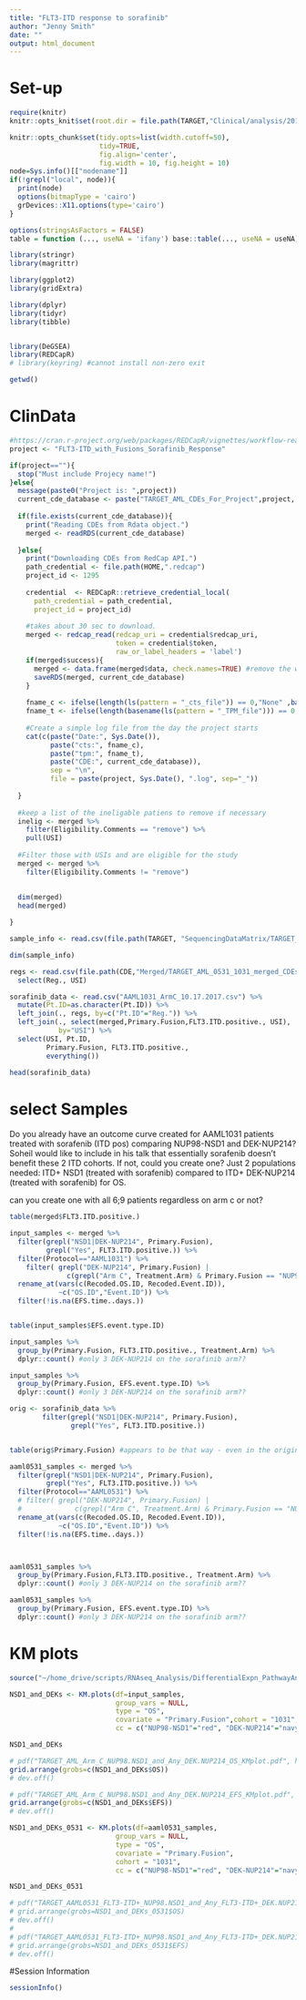 ```yaml
---
title: "FLT3-ITD response to sorafinib"
author: "Jenny Smith"
date: ""
output: html_document
---
```



# Set-up 

```r
require(knitr)
knitr::opts_knit$set(root.dir = file.path(TARGET,"Clinical/analysis/2017.10.01_Flt3ITD_Sorafinib"))
```

```r
knitr::opts_chunk$set(tidy.opts=list(width.cutoff=50),
                      tidy=TRUE,
                      fig.align='center',
                      fig.width = 10, fig.height = 10)
node=Sys.info()[["nodename"]]
if(!grepl("local", node)){
  print(node)
  options(bitmapType = 'cairo')
  grDevices::X11.options(type='cairo')
}

options(stringsAsFactors = FALSE)
table = function (..., useNA = 'ifany') base::table(..., useNA = useNA)
```

```r
library(stringr)
library(magrittr)

library(ggplot2)
library(gridExtra)

library(dplyr)
library(tidyr)
library(tibble)


library(DeGSEA)
library(REDCapR)
# library(keyring) #cannot install non-zero exit 

getwd()
```


# ClinData

```r
#https://cran.r-project.org/web/packages/REDCapR/vignettes/workflow-read.html 
project <- "FLT3-ITD_with_Fusions_Sorafinib_Response"

if(project==""){
  stop("Must include Projecy name!")
}else{
  message(paste0("Project is: ",project))
  current_cde_database <- paste("TARGET_AML_CDEs_For_Project",project, ".RDS", sep="_")
  
  if(file.exists(current_cde_database)){
    print("Reading CDEs from Rdata object.")
    merged <- readRDS(current_cde_database)
      
  }else{
    print("Downloading CDEs from RedCap API.")
    path_credential <- file.path(HOME,".redcap")
    project_id <- 1295
  
    credential  <- REDCapR::retrieve_credential_local(
      path_credential = path_credential,
      project_id = project_id)
    
    #takes about 30 sec to download. 
    merged <- redcap_read(redcap_uri = credential$redcap_uri, 
                          token = credential$token, 
                          raw_or_label_headers = 'label')
    if(merged$success){
      merged <- data.frame(merged$data, check.names=TRUE) #remove the white spaces  (will this even work??)
      saveRDS(merged, current_cde_database)
    }
    
    fname_c <- ifelse(length(ls(pattern = "_cts_file")) == 0,"None" ,basename(get(ls(pattern = "_cts_file"))))
    fname_t <- ifelse(length(basename(ls(pattern = "_TPM_file"))) == 0,"None", basename(get(ls(pattern = "_TPM_file"))))
    
    #Create a simple log file from the day the project starts
    cat(c(paste("Date:", Sys.Date()),
          paste("cts:", fname_c),
          paste("tpm:", fname_t), 
          paste("CDE:", current_cde_database)),
          sep = "\n", 
          file = paste(project, Sys.Date(), ".log", sep="_"))
    
  }
  
  #keep a list of the ineligable patiens to remove if necessary
  inelig <- merged %>% 
    filter(Eligibility.Comments == "remove") %>% 
    pull(USI)
  
  #Filter those with USIs and are eligible for the study
  merged <- merged %>% 
    filter(Eligibility.Comments != "remove")
  
  
  dim(merged) 
  head(merged)

}
```


```r
sample_info <- read.csv(file.path(TARGET, "SequencingDataMatrix/TARGET_AML_Ribodepleted_Manifest_08.12.21.csv")) 

dim(sample_info)
```

```r
regs <- read.csv(file.path(CDE,"Merged/TARGET_AML_0531_1031_merged_CDEs_05.21.21.csv")) %>% 
  select(Reg., USI)
```


```r
sorafinib_data <- read.csv("AAML1031_ArmC_10.17.2017.csv") %>% 
  mutate(Pt.ID=as.character(Pt.ID)) %>% 
  left_join(., regs, by=c("Pt.ID"="Reg.")) %>% 
  left_join(., select(merged,Primary.Fusion,FLT3.ITD.positive., USI),
            by="USI") %>% 
  select(USI, Pt.ID, 
         Primary.Fusion, FLT3.ITD.positive.,
         everything())

head(sorafinib_data)
```


# select Samples

Do you already have an outcome curve created for AAML1031 patients treated with sorafenib (ITD pos) comparing NUP98-NSD1 and DEK-NUP214?  Soheil would like to include in his talk that essentially sorafenib doesn’t benefit these 2 ITD cohorts.  If not, could you create one?  Just 2 populations needed: ITD+ NSD1 (treated with sorafenib) compared to ITD+ DEK-NUP214 (treated with sorafenib) for OS.

can you create one with all 6;9 patients regardless on arm c or not?

```r
table(merged$FLT3.ITD.positive.)
```

```r
input_samples <- merged %>% 
  filter(grepl("NSD1|DEK-NUP214", Primary.Fusion), 
         grepl("Yes", FLT3.ITD.positive.)) %>% 
  filter(Protocol=="AAML1031") %>% 
    filter( grepl("DEK-NUP214", Primary.Fusion) | 
              c(grepl("Arm C", Treatment.Arm) & Primary.Fusion == "NUP98-NSD1")) %>% 
  rename_at(vars(c(Recoded.OS.ID, Recoded.Event.ID)),
            ~c("OS.ID","Event.ID")) %>% 
  filter(!is.na(EFS.time..days.))


table(input_samples$EFS.event.type.ID)
```

```r
input_samples %>% 
  group_by(Primary.Fusion, FLT3.ITD.positive., Treatment.Arm) %>% 
  dplyr::count() #only 3 DEK-NUP214 on the sorafinib arm?? 

input_samples %>% 
  group_by(Primary.Fusion, EFS.event.type.ID) %>% 
  dplyr::count() #only 3 DEK-NUP214 on the sorafinib arm??
```

```r
orig <- sorafinib_data %>% 
        filter(grepl("NSD1|DEK-NUP214", Primary.Fusion), 
               grepl("Yes", FLT3.ITD.positive.))


table(orig$Primary.Fusion) #appears to be that way - even in the original dataset so unlikey any were lost to ineligibility, or other updates. 
``` 

```r
aaml0531_samples <- merged %>% 
  filter(grepl("NSD1|DEK-NUP214", Primary.Fusion), 
         grepl("Yes", FLT3.ITD.positive.)) %>% 
  filter(Protocol=="AAML0531") %>% 
  # filter( grepl("DEK-NUP214", Primary.Fusion) | 
  #             c(grepl("Arm C", Treatment.Arm) & Primary.Fusion == "NUP98-NSD1")) %>% 
  rename_at(vars(c(Recoded.OS.ID, Recoded.Event.ID)),
            ~c("OS.ID","Event.ID")) %>% 
  filter(!is.na(EFS.time..days.))



aaml0531_samples %>% 
  group_by(Primary.Fusion,FLT3.ITD.positive., Treatment.Arm) %>% 
  dplyr::count() #only 3 DEK-NUP214 on the sorafinib arm?? 

aaml0531_samples %>% 
  group_by(Primary.Fusion, EFS.event.type.ID) %>% 
  dplyr::count() #only 3 DEK-NUP214 on the sorafinib arm??
```

# KM plots 

```r
source("~/home_drive/scripts/RNAseq_Analysis/DifferentialExpn_PathwayAnalysis/R/Survplot_Functions_2018.10.24.r")
```


```r
NSD1_and_DEKs <- KM.plots(df=input_samples,
                          group_vars = NULL,
                          type = "OS", 
                          covariate = "Primary.Fusion",cohort = "1031",
                          cc = c("NUP98-NSD1"="red", "DEK-NUP214"="navy"))

NSD1_and_DEKs
```

```r
# pdf("TARGET_AML_Arm_C_NUP98.NSD1_and_Any_DEK.NUP214_OS_KMplot.pdf", height = 6, width = 6)
grid.arrange(grobs=c(NSD1_and_DEKs$OS))
# dev.off()

# pdf("TARGET_AML_Arm_C_NUP98.NSD1_and_Any_DEK.NUP214_EFS_KMplot.pdf", height=6, width = 6)
grid.arrange(grobs=c(NSD1_and_DEKs$EFS))
# dev.off()
```

```r
NSD1_and_DEKs_0531 <- KM.plots(df=aaml0531_samples,
                          group_vars = NULL,
                          type = "OS", 
                          covariate = "Primary.Fusion",
                          cohort = "1031",
                          cc = c("NUP98-NSD1"="red", "DEK-NUP214"="navy"))

NSD1_and_DEKs_0531
```

```r
# pdf("TARGET_AAML0531_FLT3-ITD+_NUP98.NSD1_and_Any_FLT3-ITD+_DEK.NUP214_OS_KMplot.pdf", height = 6, width = 6)
# grid.arrange(grobs=NSD1_and_DEKs_0531$OS)
# dev.off()
# 
# pdf("TARGET_AAML0531_FLT3-ITD+_NUP98.NSD1_and_Any_FLT3-ITD+_DEK.NUP214_EFS_KMplot.pdf", height = 6, width = 6)
# grid.arrange(grobs=NSD1_and_DEKs_0531$EFS)
# dev.off()
```


#Session Information

```r
sessionInfo()
```

